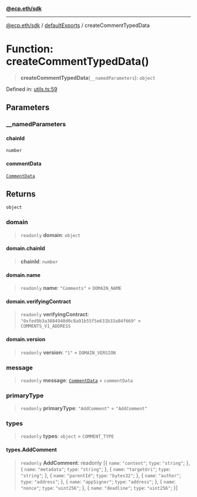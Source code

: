 [**@ecp.eth/sdk**](/sdk-reference/index.mdx)

***

[@ecp.eth/sdk](/sdk-reference/index.mdx) / [defaultExports](/sdk-reference/defaultExports/index.mdx) / createCommentTypedData

# Function: createCommentTypedData()

> **createCommentTypedData**(`__namedParameters`): `object`

Defined in: [utils.ts:59](https://github.com/ecp-eth/comments-monorepo/blob/main/packages/sdk/src/utils.ts#L59)

## Parameters

### \_\_namedParameters

#### chainId

`number`

#### commentData

[`CommentData`](/sdk-reference/types/type-aliases/CommentData.mdx)

## Returns

`object`

### domain

> `readonly` **domain**: `object`

#### domain.chainId

> **chainId**: `number`

#### domain.name

> `readonly` **name**: `"Comments"` = `DOMAIN_NAME`

#### domain.verifyingContract

> `readonly` **verifyingContract**: `"0xfed9b3a3884940d0c8a91b55f5e631b33a84f669"` = `COMMENTS_V1_ADDRESS`

#### domain.version

> `readonly` **version**: `"1"` = `DOMAIN_VERSION`

### message

> `readonly` **message**: [`CommentData`](/sdk-reference/types/type-aliases/CommentData.mdx) = `commentData`

### primaryType

> `readonly` **primaryType**: `"AddComment"` = `"AddComment"`

### types

> `readonly` **types**: `object` = `COMMENT_TYPE`

#### types.AddComment

> `readonly` **AddComment**: readonly \[\{ `name`: `"content"`; `type`: `"string"`; \}, \{ `name`: `"metadata"`; `type`: `"string"`; \}, \{ `name`: `"targetUri"`; `type`: `"string"`; \}, \{ `name`: `"parentId"`; `type`: `"bytes32"`; \}, \{ `name`: `"author"`; `type`: `"address"`; \}, \{ `name`: `"appSigner"`; `type`: `"address"`; \}, \{ `name`: `"nonce"`; `type`: `"uint256"`; \}, \{ `name`: `"deadline"`; `type`: `"uint256"`; \}\]

